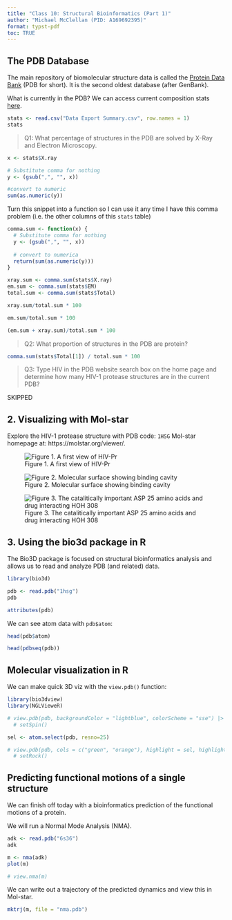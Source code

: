 ```yaml
---
title: "Class 10: Structural Bioinformatics (Part 1)"
author: "Michael McClellan (PID: A169692395)"
format: typst-pdf
toc: TRUE
---
```


## The PDB Database

The main repository of biomolecular structure data is called the [Protein Data Bank](https://www.rcsb.org/) (PDB for short). It is the second oldest database (after GenBank).

What is currently in the PDB? We can access current composition stats [here](https://www.rcsb.org/stats/).

```r
stats <- read.csv("Data Export Summary.csv", row.names = 1)
stats
```

> Q1: What percentage of structures in the PDB are solved by X-Ray and Electron Microscopy.

```r
x <- stats$X.ray

# Substitute comma for nothing
y <- (gsub(",", "", x))

#convert to numeric
sum(as.numeric(y))
```

Turn this snippet into a function so I can use it any time I have this comma problem (i.e. the other columns of this `stats` table)

```r
comma.sum <- function(x) {
  # Substitute comma for nothing
  y <- (gsub(",", "", x))
  
  # convert to numerica
  return(sum(as.numeric(y)))
}
```

```r
xray.sum <- comma.sum(stats$X.ray)
em.sum <- comma.sum(stats$EM)
total.sum <- comma.sum(stats$Total)
```

```r
xray.sum/total.sum * 100
```

```r
em.sum/total.sum * 100
```

```r
(em.sum + xray.sum)/total.sum * 100
```

> Q2: What proportion of structures in the PDB are protein?

```r
comma.sum(stats$Total[1]) / total.sum * 100
```

> Q3: Type HIV in the PDB website search box on the home page and determine how many HIV-1 protease structures are in the current PDB?

SKIPPED

## 2. Visualizing with Mol-star

Explore the HIV-1 protease structure with PDB code: `1HSG`
Mol-star homepage at: https://molstar.org/viewer/.

![Figure 1. A first view of HIV-Pr](1HSG.png)

![Figure 2. Molecular surface showing binding cavity](1HSG_2.png)

![Figure 3. The catalitically important ASP 25 amino acids and drug interacting HOH 308](1HSG_3.png)

## 3. Using the bio3d package in R

The Bio3D package is focused on structural bioinformatics analysis and allows us to read and analyze PDB (and related) data. 

```r
library(bio3d)
```

```r
pdb <- read.pdb("1hsg")
pdb
```

```r
attributes(pdb)
```

We can see atom data with `pdb$atom`:

```r
head(pdb$atom)
```

```r
head(pdbseq(pdb))
```

## Molecular visualization in R

We can make quick 3D viz with the `view.pdb()` function:

```r
library(bio3dview)
library(NGLVieweR)

# view.pdb(pdb, backgroundColor = "lightblue", colorScheme = "sse") |>
  # setSpin()
```

```r
sel <- atom.select(pdb, resno=25)

# view.pdb(pdb, cols = c("green", "orange"), highlight = sel, highlight.style = "spacefill") |>
  # setRock()
```

## Predicting functional motions of a single structure

We can finish off today with a bioinformatics prediction of the functional motions of a protein. 

We will run a Normal Mode Analysis (NMA).

```r
adk <- read.pdb("6s36")
adk
```

```r
m <- nma(adk)
plot(m)
```

```r
# view.nma(m)
```

We can write out a trajectory of the predicted dynamics and view this in Mol-star. 

```r
mktrj(m, file = "nma.pdb")
```

